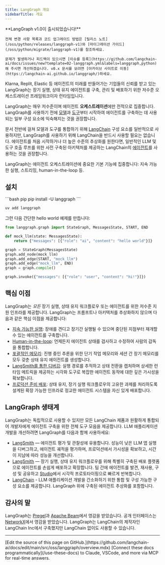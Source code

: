 ```yaml
---
title: LangGraph 개요
sidebarTitle: 개요
---
```


<Callout icon="bullhorn" color="#DFC5FE" iconType="regular">
    **LangGraph v1.0이 출시되었습니다!**

    전체 변경 사항 목록과 코드 업그레이드 방법은 [릴리스 노트](/oss/python/releases/langgraph-v1)와 [마이그레이션 가이드](/oss/python/migrate/langgraph-v1)를 참조하세요.

    문제가 발생하거나 피드백이 있으시면 [이슈를 등록](https://github.com/langchain-ai/docs/issues/new?template=02-langgraph.yml&labels=langgraph,python)해 주시면 개선하겠습니다. v0.x 문서를 보려면 [아카이브 사이트로 이동](https://langchain-ai.github.io/langgraph/)하세요.
</Callout>




Klarna, Replit, Elastic 등 에이전트의 미래를 만들어가는 기업들의 신뢰를 받고 있는 LangGraph는 장기 실행, 상태 유지 에이전트를 구축, 관리 및 배포하기 위한 저수준 오케스트레이션 프레임워크이자 런타임입니다.

LangGraph는 매우 저수준이며 에이전트 **오케스트레이션**에만 전적으로 집중합니다. LangGraph를 사용하기 전에 [모델](/oss/python/langchain/models)과 [도구](/oss/python/langchain/tools)부터 시작하여 에이전트를 구축하는 데 사용되는 일부 구성 요소에 익숙해지는 것을 권장합니다.

문서 전반에 걸쳐 모델과 도구를 통합하기 위해 [LangChain](/oss/python/langchain/overview) 구성 요소를 일반적으로 사용하지만, LangGraph를 사용하기 위해 LangChain을 반드시 사용할 필요는 없습니다. 에이전트를 처음 시작하거나 더 높은 수준의 추상화를 원한다면, 일반적인 LLM 및 도구 호출 루프를 위한 사전 구축된 아키텍처를 제공하는 LangChain의 [에이전트](/oss/python/langchain/agents)를 사용하는 것을 권장합니다.

LangGraph는 에이전트 오케스트레이션에 중요한 기본 기능에 집중합니다: 지속 가능한 실행, 스트리밍, human-in-the-loop 등.

## <Icon icon="download" size={20} /> 설치

<CodeGroup>
```bash pip
pip install -U langgraph
```

```bash uv
uv add langgraph
```
</CodeGroup>




그런 다음 간단한 hello world 예제를 만듭니다:

```python
from langgraph.graph import StateGraph, MessagesState, START, END

def mock_llm(state: MessagesState):
    return {"messages": [{"role": "ai", "content": "hello world"}]}

graph = StateGraph(MessagesState)
graph.add_node(mock_llm)
graph.add_edge(START, "mock_llm")
graph.add_edge("mock_llm", END)
graph = graph.compile()

graph.invoke({"messages": [{"role": "user", "content": "hi!"}]})
```




## 핵심 이점

LangGraph는 *모든* 장기 실행, 상태 유지 워크플로우 또는 에이전트를 위한 저수준 지원 인프라를 제공합니다. LangGraph는 프롬프트나 아키텍처를 추상화하지 않으며 다음과 같은 핵심 이점을 제공합니다:

* [지속 가능한 실행](/oss/python/langgraph/durable-execution): 장애를 견디고 장기간 실행될 수 있으며 중단된 지점부터 재개할 수 있는 에이전트를 구축합니다.
* [Human-in-the-loop](/oss/python/langgraph/interrupts): 언제든지 에이전트 상태를 검사하고 수정하여 사람의 감독을 통합합니다.
* [포괄적인 메모리](/oss/python/concepts/memory): 진행 중인 추론을 위한 단기 작업 메모리와 세션 간 장기 메모리를 모두 갖춘 상태 유지 에이전트를 생성합니다.
* [LangSmith를 통한 디버깅](/langsmith/home): 실행 경로를 추적하고 상태 전환을 캡처하며 상세한 런타임 메트릭을 제공하는 시각화 도구로 복잡한 에이전트 동작에 대한 깊은 가시성을 확보합니다.
* [프로덕션 준비 배포](/langsmith/deployments): 상태 유지, 장기 실행 워크플로우의 고유한 과제를 처리하도록 설계된 확장 가능한 인프라로 정교한 에이전트 시스템을 자신 있게 배포합니다.

## LangGraph 생태계

LangGraph는 독립적으로 사용할 수 있지만 모든 LangChain 제품과 원활하게 통합되어 개발자에게 에이전트 구축을 위한 전체 도구 모음을 제공합니다. LLM 애플리케이션 개발을 개선하려면 LangGraph를 다음과 함께 사용하세요:

* [LangSmith](http://www.langchain.com/langsmith) — 에이전트 평가 및 관찰성에 유용합니다. 성능이 낮은 LLM 앱 실행을 디버그하고, 에이전트 궤적을 평가하며, 프로덕션에서 가시성을 확보하고, 시간이 지남에 따라 성능을 개선합니다.
* [LangSmith](/langsmith/home) — 장기 실행, 상태 유지 워크플로우를 위해 특별히 구축된 배포 플랫폼으로 에이전트를 손쉽게 배포하고 확장합니다. 팀 간에 에이전트를 발견, 재사용, 구성 및 공유하고 [Studio](/langsmith/studio)에서 시각적 프로토타이핑으로 빠르게 반복합니다.
* [LangChain](/oss/python/langchain/overview) - LLM 애플리케이션 개발을 간소화하기 위한 통합 및 구성 가능한 구성 요소를 제공합니다. LangGraph 위에 구축된 에이전트 추상화를 포함합니다.

## 감사의 말

LangGraph는 [Pregel](https://research.google/pubs/pub37252/)과 [Apache Beam](https://beam.apache.org/)에서 영감을 받았습니다. 공개 인터페이스는 [NetworkX](https://networkx.org/documentation/latest/)에서 영감을 받았습니다. LangGraph는 LangChain의 제작자인 LangChain Inc에서 구축했지만 LangChain 없이도 사용할 수 있습니다.

---

<Callout icon="pen-to-square" iconType="regular">
    [Edit the source of this page on GitHub.](https://github.com/langchain-ai/docs/edit/main/src/oss/langgraph/overview.mdx)
</Callout>
<Tip icon="terminal" iconType="regular">
    [Connect these docs programmatically](/use-these-docs) to Claude, VSCode, and more via MCP for    real-time answers.
</Tip>
